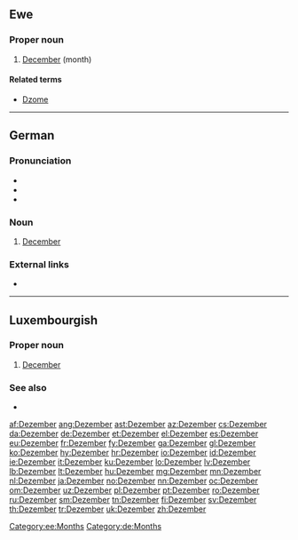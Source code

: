 ==Ewe==

===Proper noun===
{{head|ee|proper noun}}

# [[December]] (month)

====Related terms====
* [[Dzome]]

[[Category:ee:Months]]

----

==German==

===Pronunciation===
* {{IPA|/deˈtsɛmbɐ/|lang=de}}
* {{audio|De-Dezember.ogg|audio|lang=de}}
* {{hyphenation|De-zem-ber|lang=de}}

===Noun===
{{de-noun|m|Dezembers|gen2=Dezember|Dezember}}

# [[December]]

===External links===
* {{R:Duden}}

[[Category:de:Months]]

----

==Luxembourgish==

===Proper noun===
{{head|lb|proper noun|g=m}}

# [[December]] 

===See also===
* {{list:Gregorian calendar months/lb}}

[[af:Dezember]]
[[ang:Dezember]]
[[ast:Dezember]]
[[az:Dezember]]
[[cs:Dezember]]
[[da:Dezember]]
[[de:Dezember]]
[[et:Dezember]]
[[el:Dezember]]
[[es:Dezember]]
[[eu:Dezember]]
[[fr:Dezember]]
[[fy:Dezember]]
[[ga:Dezember]]
[[gl:Dezember]]
[[ko:Dezember]]
[[hy:Dezember]]
[[hr:Dezember]]
[[io:Dezember]]
[[id:Dezember]]
[[ie:Dezember]]
[[it:Dezember]]
[[ku:Dezember]]
[[lo:Dezember]]
[[lv:Dezember]]
[[lb:Dezember]]
[[lt:Dezember]]
[[hu:Dezember]]
[[mg:Dezember]]
[[mn:Dezember]]
[[nl:Dezember]]
[[ja:Dezember]]
[[no:Dezember]]
[[nn:Dezember]]
[[oc:Dezember]]
[[om:Dezember]]
[[uz:Dezember]]
[[pl:Dezember]]
[[pt:Dezember]]
[[ro:Dezember]]
[[ru:Dezember]]
[[sm:Dezember]]
[[tn:Dezember]]
[[fi:Dezember]]
[[sv:Dezember]]
[[th:Dezember]]
[[tr:Dezember]]
[[uk:Dezember]]
[[zh:Dezember]]